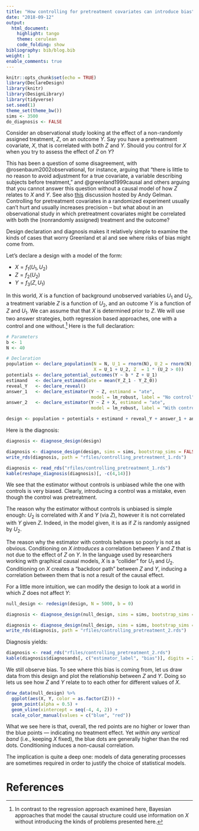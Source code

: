 ```yaml
---
title: "How controlling for pretreatment covariates can introduce bias"
date: "2018-09-12"
output:
  html_document:
    highlight: tango
    theme: cerulean
    code_folding: show
bibliography: bib/blog.bib
weight: 1
enable_comments: true
---
```


```r
knitr::opts_chunk$set(echo = TRUE)
library(DeclareDesign)
library(knitr)
library(DesignLibrary)
library(tidyverse)
set.seed(1)
theme_set(theme_bw())
sims <- 3500
do_diagnosis <- FALSE
```

Consider an observational study looking at the effect of a non-randomly assigned treatment, $Z$, on an outcome $Y$. Say you have a pretreatment covariate, $X$, that is correlated with both $Z$ and $Y$. Should you control for $X$ when you try to assess the effect of $Z$ on $Y$?

This has been a question of some disagreement, with @rosenbaum2002observational, for instance, arguing that "there is little to no reason to avoid adjustment for a true covariate, a variable describing subjects before treatment," and @greenland1999causal and others arguing that you cannot answer this question without a causal model of how $Z$ relates to $X$ and $Y$. See also [this](https://andrewgelman.com/2009/07/23/pearls_and_gelm/) discussion hosted by Andy Gelman.  Controlling for pretreatment covariates in a randomized experiment usually can't hurt and usually increases precision -- but what about in an observational study in which pretreatment covariates might be correlated with both the (nonrandomly assigned) treatment and the outcome?

Design declaration and diagnosis makes it relatively simple to examine the kinds of cases that worry Greenland et al and see where risks of bias might come from. 

Let's declare a design with a model of the form:

* $X = f_1(U_1, U_2)$
* $Z = f_2(U_2)$
* $Y = f_3(Z, U_1)$

In this world, $X$ is a function of background unobserved variables $U_1$ and $U_2$, a treatment variable $Z$ is a function of $U_2$, and an outcome $Y$ is a function of $Z$ and $U_1$. We can assume that that $X$ is determined prior to $Z$. We will use two answer strategies, both regression based approaches, one with a control and one without.^[In contrast to the regression approach examined here, Bayesian approaches that model the causal structure could use information on $X$ without introducing the kinds of problems presented here.] Here is the full declaration:

```r
# Parameters
b <- 1
N <- 40

# Declaration
population <- declare_population(N = N, U_1 = rnorm(N), U_2 = rnorm(N),
                                 X = U_1 + U_2, Z  = 1 * (U_2 > 0))
potentials <- declare_potential_outcomes(Y ~ b * Z + U_1)
estimand   <- declare_estimand(ate = mean(Y_Z_1 - Y_Z_0))
reveal_Y   <- declare_reveal() 
answer_1   <- declare_estimator(Y ~ Z, estimand = "ate", 
                                model = lm_robust, label = "No control")
answer_2   <- declare_estimator(Y ~ Z + X, estimand = "ate", 
                                model = lm_robust, label = "With control")

design <- population + potentials + estimand + reveal_Y + answer_1 + answer_2
```


Here is the diagnosis:

```r
diagnosis <- diagnose_design(design)
```

```r
diagnosis <- diagnose_design(design, sims = sims, bootstrap_sims = FALSE)
write_rds(diagnosis, path = "rfiles/controlling_pretreatment_1.rds")
```


```r
diagnosis <- read_rds("rfiles/controlling_pretreatment_1.rds")
kable(reshape_diagnosis(diagnosis)[, -c(4,14)])
```

We see that the estimator without controls is unbiased while the one with controls is very biased. Clearly, introducing a control was a mistake, even though the control was pretreatment. 

The reason why the estimator without controls is unbiased is simple enough: $U_2$ is correlated with $X$ and $Y$ (via $Z$), however it is not correlated with $Y$ given $Z$. Indeed, in the model given, it is as if $Z$ is randomly assigned by $U_2$.

The reason why the estimator with controls behaves so poorly is not as obvious. Conditioning on $X$ *introduces* a correlation between $Y$ and $Z$ that is not due to the effect of $Z$ on $Y$. In the language used by researchers working with graphical causal models, $X$ is a "collider" for $U_1$ and $U_2$. Conditioning on $X$ creates a "backdoor path" between $Z$ and $Y$, inducing a correlation between them that is not a result of the causal effect.

For a little more intuition, we can modify the design to look at a world in which $Z$ does not affect $Y$:

```r
null_design <- redesign(design, N = 5000, b = 0)
```

```r
diagnosis <- diagnose_design(null_design, sims = sims, bootstrap_sims = FALSE)
```

```r
diagnosis <- diagnose_design(null_design, sims = sims, bootstrap_sims = FALSE)
write_rds(diagnosis, path = "rfiles/controlling_pretreatment_2.rds")
```

Diagnosis yields:

```r
diagnosis <- read_rds("rfiles/controlling_pretreatment_2.rds")
kable(diagnosis$diagnosands[, c("estimator_label", "bias")], digits = 2)
```

We still observe bias. To see where this bias is coming from, let us draw data from this design and plot the relationship between $Z$ and $Y$. Doing so lets us see how $Z$ and $Y$ relate to to each other for different values of $X$.

```r
draw_data(null_design) %>%
  ggplot(aes(X, Y, color = as.factor(Z))) + 
  geom_point(alpha = 0.5) + 
  geom_vline(xintercept = seq(-4, 4, 2)) +
  scale_color_manual(values = c("blue", "red"))
```

What we see here is that, overall, the red points are no higher or lower than the blue points --- indicating no treatment effect. Yet *within any vertical band* (i.e.,  keeping $X$ fixed), the blue dots are generally higher than the red dots. Conditioning induces a non-causal correlation. 

The implication is quite a deep one: models of data generating processes are sometimes required in order to justify the choice of statistical models.

# References
